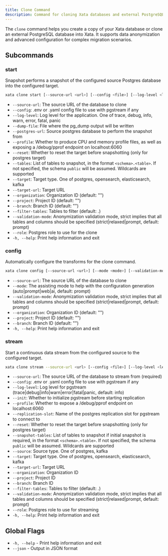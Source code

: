 ```yaml
---
title: Clone Command
description: Command for cloning Xata databases and external PostgreSQL databases
---
```


The `clone` command helps you create a copy of your Xata database or clone an external PostgreSQL database into Xata. It supports data anonymization and advanced configuration for complex migration scenarios.

## Subcommands

### start

Snapshot performs a snapshot of the configured source Postgres database into the configured target.

```bash
xata clone start [--source-url <url>] [--config <file>] [--log-level <level>] [--dump-file <file>] [--postgres-url <url>] [--profile] [--reset] [--tables <tables>] [--target <type>] [--target-url <url>] [--organization <id>] [--project <id>] [--branch <id>] [--filter-tables <tables>] [--validation-mode <mode>] [--role <role>] [-h|--help]
```

- `--source-url`: The source URL of the database to clone
- `--config`: .env or .yaml config file to use with pgstream if any
- `--log-level`: Log level for the application. One of trace, debug, info, warn, error, fatal, panic
- `--dump-file`: File where the pg_dump output will be written
- `--postgres-url`: Source postgres database to perform the snapshot from
- `--profile`: Whether to produce CPU and memory profile files, as well as exposing a /debug/pprof endpoint on localhost:6060
- `--reset`: Whether to reset the target before snapshotting (only for postgres target)
- `--tables`: List of tables to snapshot, in the format `<schema>.<table>`. If not specified, the schema `public` will be assumed. Wildcards are supported
- `--target`: Target type. One of postgres, opensearch, elasticsearch, kafka
- `--target-url`: Target URL
- `--organization`: Organization ID (default: "")
- `--project`: Project ID (default: "")
- `--branch`: Branch ID (default: "")
- `--filter-tables`: Tables to filter (default: _._)
- `--validation-mode`: Anonymization validation mode, strict implies that all tables and columns should be specified (strict|relaxed|prompt, default: prompt)
- `--role`: Postgres role to use for the clone
- `-h, --help`: Print help information and exit

### config

Automatically configure the transforms for the clone command.

```bash
xata clone config [--source-url <url>] [--mode <mode>] [--validation-mode <mode>] [--organization <id>] [--project <id>] [--branch <id>] [-h|--help]
```

- `--source-url`: The source URL of the database to clone
- `--mode`: The assisting mode to help with the configuration generation (auto|prompt|web|ai, default: prompt)
- `--validation-mode`: Anonymization validation mode, strict implies that all tables and columns should be specified (strict|relaxed|prompt, default: prompt)
- `--organization`: Organization ID (default: "")
- `--project`: Project ID (default: "")
- `--branch`: Branch ID (default: "")
- `-h, --help`: Print help information and exit

### stream

Start a continuous data stream from the configured source to the configured target.

```bash
xata clone stream --source-url <url> [--config <file>] [--log-level <level>] [--init] [--profile] [--replication-slot <name>] [--reset] [--snapshot-tables <tables>] [--source <type>] [--target <type>] [--target-url <url>] [--organization <id>] [--project <id>] [--branch <id>] [--filter-tables <tables>] [--validation-mode <mode>] [--role <role>] [-h|--help]
```

- `--source-url`: The source URL of the database to stream from (required)
- `--config`: .env or .yaml config file to use with pgstream if any
- `--log-level`: Log level for pgstream (trace|debug|info|warn|error|fatal|panic, default: info)
- `--init`: Whether to initialize pgstream before starting replication
- `--profile`: Whether to expose a /debug/pprof endpoint on localhost:6060
- `--replication-slot`: Name of the postgres replication slot for pgstream to connect to
- `--reset`: Whether to reset the target before snapshotting (only for postgres target)
- `--snapshot-tables`: List of tables to snapshot if initial snapshot is required, in the format `<schema>.<table>`. If not specified, the schema `public` will be assumed. Wildcards are supported
- `--source`: Source type. One of postgres, kafka
- `--target`: Target type. One of postgres, opensearch, elasticsearch, kafka
- `--target-url`: Target URL
- `--organization`: Organization ID
- `--project`: Project ID
- `--branch`: Branch ID
- `--filter-tables`: Tables to filter (default: *.*)
- `--validation-mode`: Anonymization validation mode, strict implies that all tables and columns should be specified (strict|relaxed|prompt, default: prompt)
- `--role`: Postgres role to use for streaming
- `-h, --help`: Print help information and exit

## Global Flags

- `-h, --help` - Print help information and exit
- `--json` - Output in JSON format
